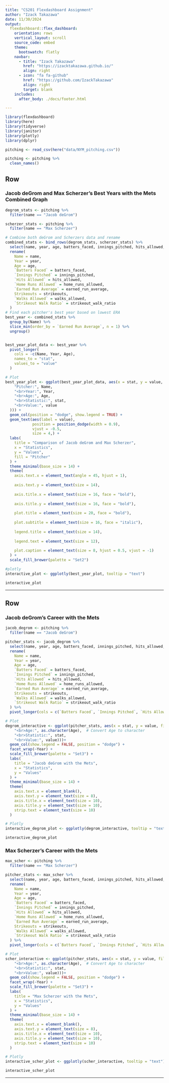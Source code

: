 ```yaml
---
title: "CS201 Flexdashboard Assignment"
author: "Izack Takazawa"
date: 11/30/2024
output: 
  flexdashboard::flex_dashboard:
    orientation: rows
    vertical_layout: scroll
    source_code: embed
    theme:
      bootswatch: flatly
    navbar:
      - title: "Izack Takazawa"
        href: "https://izacktakazawa.github.io/"
        align: right
      - icon: "fa fa-github"
        href: "https://github.com/IzackTakazawa"
        align: right
        target: blank
    includes:
      after_body: ./docs/footer.html

---
```


```r
library(flexdashboard)
library(here)
library(tidyverse)
library(janitor)
library(plotly)
library(dplyr)
```

```r
pitching <- read_csv(here("data/NYM_pitching.csv"))

pitching <- pitching %>%
  clean_names()
```

## Row {data-width="650"}

### Jacob deGrom and Max Scherzer's Best Years with the Mets Combined Graph

```r
degrom_stats <- pitching %>%
  filter(name == "Jacob deGrom")

scherzer_stats <- pitching %>%
  filter(name == "Max Scherzer")

# Combine both deGrom and Scherzers data and rename
combined_stats <- bind_rows(degrom_stats, scherzer_stats) %>%
  select(name, year, age, batters_faced, innings_pitched, hits_allowed, home_runs_allowed, earned_run_average, strikeouts, walks_allowed, strikeout_walk_ratio) %>%
  rename(
    Name = name,
    Year = year,
    Age = age,
    `Batters Faced` = batters_faced,
    `Innings Pitched` = innings_pitched,
    `Hits Allowed` = hits_allowed,
    `Home Runs Allowed` = home_runs_allowed,
    `Earned Run Average` = earned_run_average,
    Strikeouts = strikeouts,
    `Walks Allowed` = walks_allowed,
    `Strikeout Walk Ratio` = strikeout_walk_ratio
  )
# Find each pitcher's best year based on lowest ERA
best_year <- combined_stats %>%
  group_by(Name) %>%
  slice_min(order_by = `Earned Run Average`, n = 1) %>%
  ungroup()


best_year_plot_data <- best_year %>%
  pivot_longer(
    cols = -c(Name, Year, Age),
    names_to = "stat",
    values_to = "value"
  )

# Plot
best_year_plot <- ggplot(best_year_plot_data, aes(x = stat, y = value, fill = Name, text = paste(
    "Pitcher:", Name,
    "<br>Year:", Year,
    "<br>Age:", Age,
    "<br>Statistic:", stat,
    "<br>Value:", value
  ))) +
  geom_col(position = "dodge", show.legend = TRUE) +
  geom_text(aes(label = value),
            position = position_dodge(width = 0.9), 
            vjust = -0.5,
            size = 4,) +
  labs(
    title = "Comparison of Jacob deGrom and Max Scherzer",
    x = "Statistics",
    y = "Values",
    fill = "Pitcher"
  ) +
  theme_minimal(base_size = 14) +
  theme(
    axis.text.x = element_text(angle = 45, hjust = 1),
                               
    axis.text.y = element_text(size = 14),
    
    axis.title.x = element_text(size = 16, face = "bold"),
    
    axis.title.y = element_text(size = 16, face = "bold"),
    
    plot.title = element_text(size = 20, face = "bold"),  
    
    plot.subtitle = element_text(size = 16, face = "italic"),  
    
    legend.title = element_text(size = 14),  
    
    legend.text = element_text(size = 12),
    
    plot.caption = element_text(size = 8, hjust = 0.5, vjust = -1)
  ) +
  scale_fill_brewer(palette = "Set2")

#plotly
interactive_plot <- ggplotly(best_year_plot, tooltip = "text")

interactive_plot

```


------------------------------------------------------------------------

## Row {data-width="350"}

### Jacob deGrom's Career with the Mets

```r
jacob_degrom <- pitching %>%
  filter(name == "Jacob deGrom")

pitcher_stats <- jacob_degrom %>%
  select(name, year, age, batters_faced, innings_pitched, hits_allowed, home_runs_allowed, earned_run_average, strikeouts, walks_allowed, strikeout_walk_ratio) %>%
  rename(
    Name = name,
    Year = year,
    Age = age,
    `Batters Faced` = batters_faced,
    `Innings Pitched` = innings_pitched,
    `Hits Allowed` = hits_allowed,
    `Home Runs Allowed` = home_runs_allowed,
    `Earned Run Average` = earned_run_average,
    Strikeouts = strikeouts,
    `Walks Allowed` = walks_allowed,
    `Strikeout Walk Ratio` = strikeout_walk_ratio
  ) %>%
  pivot_longer(cols = c(`Batters Faced`, `Innings Pitched`, `Hits Allowed`, `Home Runs Allowed`, `Earned Run Average`, Strikeouts, `Walks Allowed`, `Strikeout Walk Ratio`), names_to = "stat", values_to = "value")

# Plot
degrom_interactive <- ggplot(pitcher_stats, aes(x = stat, y = value, fill = stat, text = paste(
    "<br>Age:", as.character(Age),  # Convert Age to character
    "<br>Statistic:", stat,
    "<br>Value:", value)))+
  geom_col(show.legend = FALSE, position = "dodge") +
  facet_wrap(~Year) +
  scale_fill_brewer(palette = "Set3") + 
  labs(
    title = "Jacob deGrom with the Mets",
    x = "Statistics",
    y = "Values"
  ) +
  theme_minimal(base_size = 14) + 
  theme(
    axis.text.x = element_blank(),
    axis.text.y = element_text(size = 8),  
    axis.title.x = element_text(size = 10),  
    axis.title.y = element_text(size = 10), 
    strip.text = element_text(size = 10)
  )

# Plotly
interactive_degrom_plot <- ggplotly(degrom_interactive, tooltip = "text")

interactive_degrom_plot

```

### Max Scherzer's Career with the Mets

```r
max_scher <- pitching %>%
  filter(name == "Max Scherzer")

pitcher_stats <- max_scher %>%
  select(name, year, age, batters_faced, innings_pitched, hits_allowed, home_runs_allowed, earned_run_average, strikeouts, walks_allowed, strikeout_walk_ratio) %>%
  rename(
    Name = name,
    Year = year,
    Age = age,
    `Batters Faced` = batters_faced,
    `Innings Pitched` = innings_pitched,
    `Hits Allowed` = hits_allowed,
    `Home Runs Allowed` = home_runs_allowed,
    `Earned Run Average` = earned_run_average,
    Strikeouts = strikeouts,
    `Walks Allowed` = walks_allowed,
    `Strikeout Walk Ratio` = strikeout_walk_ratio
  ) %>%
  pivot_longer(cols = c(`Batters Faced`, `Innings Pitched`, `Hits Allowed`, `Home Runs Allowed`, `Earned Run Average`, Strikeouts, `Walks Allowed`, `Strikeout Walk Ratio`), names_to = "stat", values_to = "value")

# Plot
scher_interactive <- ggplot(pitcher_stats, aes(x = stat, y = value, fill = stat, text = paste(
    "<br>Age:", as.character(Age),  # Convert Age to character
    "<br>Statistic:", stat,
    "<br>Value:", value)))+
  geom_col(show.legend = FALSE, position = "dodge") +
  facet_wrap(~Year) + 
  scale_fill_brewer(palette = "Set3") + 
  labs(
    title = "Max Scherzer with the Mets",
    x = "Statistics",
    y = "Values"
  ) +
  theme_minimal(base_size = 14) + 
  theme(
    axis.text.x = element_blank(),
    axis.text.y = element_text(size = 8),  
    axis.title.x = element_text(size = 10),  
    axis.title.y = element_text(size = 10), 
    strip.text = element_text(size = 10)
  )

# Plotly
interactive_scher_plot <- ggplotly(scher_interactive, tooltip = "text")

interactive_scher_plot

```

---------

